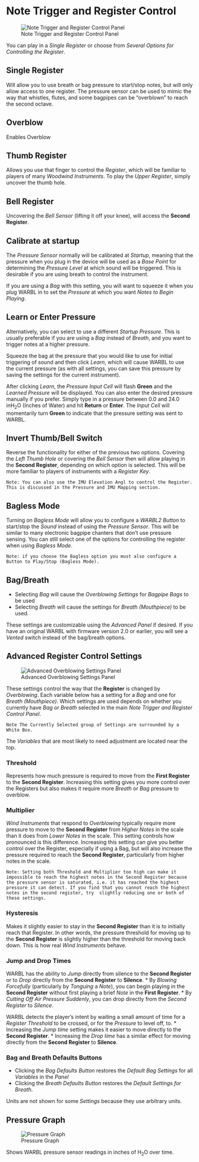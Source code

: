 # Note Trigger and Register Control

![Note Trigger and Register Control Panel](images/Note_Trigger_Register_Control.png)

You can play in a *Single Register* or choose from *Several Options for Controlling the Register*. 

## Single Register
Will allow you to use breath or bag pressure to start/stop notes, but will only allow access to one register. The pressure sensor can be used to mimic the way that whistles, flutes, and some bagpipes can be "overblown" to reach the second octave.

## Overblow
Enables Overblow

## Thumb Register
Allows you use that finger to control the *Register*, which will be familiar to players of many *Woodwind Instruments*. To play the *Upper Register*, simply uncover the thumb hole.

## Bell Register
Uncovering the *Bell Sensor* (lifting it off your knee), will access the **Second Register**.

## Calibrate at startup
The *Pressure Sensor* normally will be calibrated at *Startup*, meaning that the pressure when you plug in the device will be used as a *Base Point* for determining the *Pressure Level* at which sound will be triggered. This is desirable if you are using breath to control the instrument.

If you are using a *Bag* with this setting, you will want to squeeze it when you plug WARBL in to set the *Pressure* at which you want *Notes to Begin Playing*.

## Learn or Enter Pressure
Alternatively, you can select to use a different *Startup Pressure*. This is usually preferable if you are using a *Bag* instead of *Breath*, and you want to trigger notes at a higher pressure.

Squeeze the bag at the pressure that you would like to use for initial triggering of sound and then click *Learn*, which will cause WARBL to use the current pressure (as with all settings, you can save this pressure by saving the settings for the current instrument).

After clicking *Learn*, the *Pressure Input Cell* will flash **Green** and the *Learned Pressure* will be displayed. You can also enter the desired pressure manually if you prefer. Simply type in a pressure between 0.0 and 24.0 inH~2~O (Inches of Water) and hit **Return** or **Enter**. The *Input Cell* will momentarily turn **Green** to indicate that the pressure setting was sent to WARBL.

## Invert Thumb/Bell Switch
Reverse the functionality for either of the previous two options. Covering the *Left Thumb Hole* or covering the *Bell Sensor* then will allow playing in the **Second Register**, depending on which option is selected. This will be more familiar to players of instruments with a *Register Key*.

	Note: You can also use the IMU Elevation Angl to control the Register. This is discussed in the Pressure and IMU Mapping section.
	
## Bagless Mode
Turning on *Bagless Mode* will allow you to configure a *WARBL2 Button* to start/stop the *Sound* instead of using the *Pressure Sensor*. This will be similar to many electronic bagpipe chanters that don't use pressure sensing. You can still select one of the options for controlling the register when using *Bagless Mode*.

	Note: if you choose the Bagless option you must also configure a Button to Play/Stop (Bagless Mode).

## Bag/Breath
* Selecting *Bag* will cause the *Overblowing Settings* for *Bagpipe Bags* to be used
* Selecting *Breath* will cause the settings for *Breath (Mouthpiece)* to be used.

These settings are customizable using the *Advanced Panel* if desired. If you have an original WARBL with firmware version 2.0 or earlier, you will see a *Vented* switch instead of the bag/breath options.

## Advanced Register Control Settings

![Advanced Overblowing Settings Panel](images/Advanced_Overblowing_Settings.png)

These settings control the way that the **Register** is changed by *Overblowing*. Each variable below has a setting for a *Bag* and one for *Breath (Mouthpiece)*. Which settings are used depends on whether you currently have *Bag* or *Breath* selected in the main *Note Trigger and Register Control Panel*.

	Note The Currently Selected group of Settings are surrounded by a White Box.

The *Variables* that are most likely to need adjustment are located near the top. 

### Threshold
Represents how much pressure is required to move from the **First Register** to the **Second Register**. Increasing this setting gives you more control over the Registers but also makes it require more *Breath* or *Bag* pressure to overblow.

### Multiplier
*Wind Instruments* that respond to *Overblowing* typically require more pressure to move to the **Second Register** from *Higher Notes* in the scale than it does from *Lower Notes* in the scale. This setting controls how pronounced is this difference. Increasing this setting can give you better control over the Register, especially if using a Bag, but will also increase the pressure required to reach the **Second Register**,  particularly from higher notes in the scale.

	Note: Setting both Threshold and Multiplier too high can make it impossible to reach the highest notes in the Second Register because the pressure sensor is saturated, i.e. it has reached the highest pressure it can detect. If you find that you cannot reach the highest notes in the second register, try  slightly reducing one or both of these settings.

### Hysteresis
Makes it slightly easier to stay in the **Second Register** than it is to initially reach that Register. In other words, the pressure threshold for moving up to the **Second Register** is slightly higher than the threshold for moving back down. This is how real *Wind Instruments* behave.

### Jump and Drop Times
WARBL has the ability to *Jump* directly from silence to the **Second Register** or to *Drop* directly from the **Second Register** to **Silence**.
* By *Blowing Forcefully* (particularly by *Tonguing* a *Note*), you can begin playing in the **Second Register** without first playing a brief *Note* in the **First Register**.
* By *Cutting Off Air Pressure Suddenly*, you can drop directly from the *Second Register* to *Silence*.

WARBL detects the player's intent by waiting a small amount of time for a *Register Threshold* to be crossed, or for the *Pressure* to level off, to. 
* Increasing the *Jump time* setting makes it easier to move directly to the **Second Register**.
* Increasing the *Drop time* has a similar effect for moving directly from the **Second Register** to **Silence**.

### Bag and Breath Defaults Buttons
* Clicking the *Bag Defaults Button* restores the *Default Bag Settings* for all *Variables* in the *Panel*
* Clicking the *Breath Defaults Button* restores the *Default Settings for Breath*.

Units are not shown for some *Settings* because they use arbitrary units.

## Pressure Graph

![Pressure Graph](images/Pressure_Graph.png)

Shows WARBL pressure sensor readings in inches of H~2~O over time.


